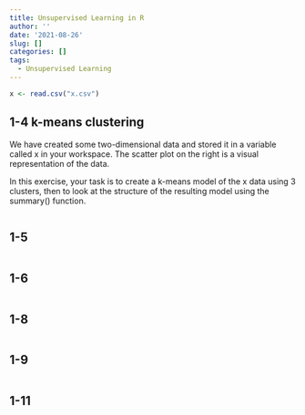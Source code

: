 ```yaml
---
title: Unsupervised Learning in R
author: ''
date: '2021-08-26'
slug: []
categories: []
tags:
  - Unsupervised Learning
---
```


```r
x <- read.csv("x.csv")
```

## 1-4 k-means clustering

We have created some two-dimensional data and stored it in a variable called x in your workspace. The scatter plot on the right is a visual representation of the data.

In this exercise, your task is to create a k-means model of the x data using 3 clusters, then to look at the structure of the resulting model using the summary() function.

```r

```

## 1-5 

```r

```

## 1-6 

```r

```

## 1-8 

```r

```

## 1-9 

```r

```

## 1-11 

```r

```

